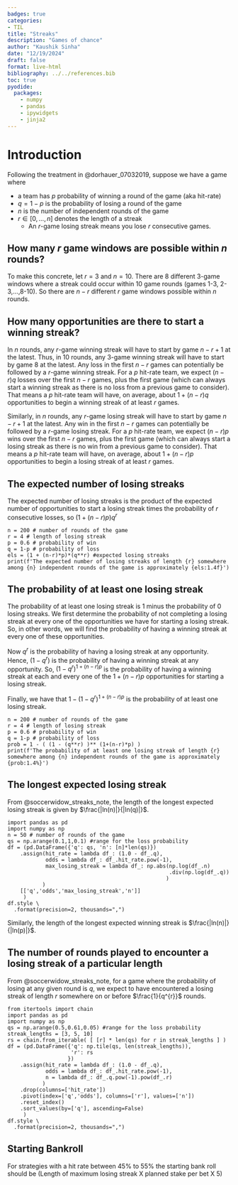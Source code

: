 ```yaml
---
badges: true
categories:
- TIL
title: "Streaks"
description: "Games of chance"
author: "Kaushik Sinha"
date: "12/19/2024"
draft: false 
format: live-html
bibliography: ../../references.bib
toc: true
pyodide:
  packages:
    - numpy
    - pandas
    - ipywidgets
    - jinja2
---
```


# Introduction

Following the treatment in @dorhauer_07032019, suppose we have a game where

* a team has $p$ probability of winning a round of the game (aka hit-rate)
* $q=1-p$ is the probability of losing a round of the game
* $n$ is the number of independent rounds of the game
* $r \in [0,\ldots,n]$ denotes the length of a streak
    * An $r$-game losing streak means you lose $r$ consecutive games.

## How many $r$ game windows are possible within $n$ rounds?
To make this concrete, let $r=3$ and $n=10$. There are $8$ different $3$-game windows where a streak could occur within $10$ game rounds (games 1-3, 2-3,…,8-10). So there are $n-r$ different $r$ game windows possible within $n$ rounds. 

## How many opportunities are there to start a winning streak?
In $n$ rounds, any $r$-game winning streak will have to start by game $n-r+1$ at the latest. Thus, in $10$ rounds, any $3$-game winning streak  will have to start by game $8$ at the latest. Any loss in the first $n-r$ games can potentially be followed by a $r$-game winning streak. For a $p$ hit-rate team, we expect $(n-r)q$ losses over the first $n-r$ games, plus the first game (which can always start a winning streak as there is no loss from a previous game to consider). That means a $p$ hit-rate team will have, on average, about $1+(n-r)q$ opportunities to begin a winning streak of at least $r$ games.

Similarly, in $n$ rounds, any $r$-game losing streak will have to start by game $n-r+1$ at the latest. Any win in the first $n-r$ games can potentially be followed by a $r$-game losing streak. For a $p$ hit-rate team, we expect $(n-r)p$ wins over the first $n-r$ games, plus the first game (which can always start a losing streak as there is no win from a previous game to consider). That means a $p$ hit-rate team will have, on average, about $1+(n-r)p$ opportunities to begin a losing streak of at least $r$ games.

## The expected number of losing streaks
The expected number of losing streaks is the product of the expected number of opportunities to start a losing streak times the probability of $r$ consecutive losses, so $(1+(n−r)p)q^{r}$

```pyodide
n = 200 # number of rounds of the game
r = 4 # length of losing streak
p = 0.6 # probability of win
q = 1-p # probability of loss
els = (1 + (n-r)*p)*(q**r) #expected losing streaks
print(f'The expected number of losing streaks of length {r} somewhere among {n} independent rounds of the game is approximately {els:1.4f}')
```

## The probability of at least one losing streak
The probability of at least one losing streak is 1 minus the probability of $0$ losing streaks. We first determine the probability of not completing a losing streak at every one of the opportunities we have for starting a losing streak. So, in other words, we will find the probability of having a winning streak at every one of these opportunities.

Now $q^{r}$ is the probability of having a losing streak at any opportunity. Hence, $(1-q^{r})$ is the probability of having a winning streak at any opportunity. So, $(1-q^{r})^{1+(n−r)p}$ is the probability of having a winning streak at each and every one of the $1+(n−r)p$ opportunities for starting a losing streak.

Finally, we have that $1 - (1-q^{r})^{1+(n−r)p}$ is the probability of at least one losing streak.

```pyodide
n = 200 # number of rounds of the game
r = 4 # length of losing streak
p = 0.6 # probability of win
q = 1-p # probability of loss
prob = 1 - ( (1 - (q**r) )** (1+(n-r)*p) )
print(f'The probability of at least one losing streak of length {r} somewhere among {n} independent rounds of the game is approximately {prob:1.4%}')
```

## The longest expected losing streak

From @soccerwidow_streaks_note, the length of the longest expected losing streak is given by $\frac{|ln(n)|}{|ln(q)|}$. 

```pyodide
import pandas as pd
import numpy as np
n = 50 # number of rounds of the game
qs = np.arange(0.1,1,0.1) #range for the loss probability 
df = (pd.DataFrame({'q': qs, 'n': [n]*len(qs)})
    .assign(hit_rate = lambda df_: (1.0 - df_.q),
            odds = lambda df_: df_.hit_rate.pow(-1),
            max_losing_streak = lambda df_: np.abs(np.log(df_.n)
                                                   .div(np.log(df_.q))
                                                  )
           )
    [['q','odds','max_losing_streak','n']]
     )
df.style \
  .format(precision=2, thousands=",")
```

Similarly, the length of the longest expected winning streak is $\frac{|ln(n)|}{|ln(p)|}$.

## The number of rounds played to encounter a losing streak of a particular length

From @soccerwidow_streaks_note, for a game where the probability of losing at any given round is $q$, we expect to have encountered a losing streak of length $r$ somewhere on or before $\frac{1}{q^{r}}$ rounds.

```pyodide
from itertools import chain
import pandas as pd
import numpy as np
qs = np.arange(0.5,0.61,0.05) #range for the loss probability 
streak_lengths = [3, 5, 10]
rs = chain.from_iterable( [ [r] * len(qs) for r in streak_lengths ] )
df = (pd.DataFrame({'q': np.tile(qs, len(streak_lengths)),
                    'r': rs
                   })
    .assign(hit_rate = lambda df_: (1.0 - df_.q),
            odds = lambda df_: df_.hit_rate.pow(-1),
            n = lambda df_: df_.q.pow(-1).pow(df_.r)
           )
    .drop(columns=['hit_rate'])
    .pivot(index=['q','odds'], columns=['r'], values=['n'])  
    .reset_index()
    .sort_values(by=['q'], ascending=False)
     )
df.style \
  .format(precision=2, thousands=",")
```

## Starting Bankroll
For strategies with a hit rate between 45% to 55% the starting bank roll should be (Length of maximum losing streak X planned stake per bet X 5)